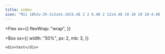 ```yaml
---
title: index
icon: "M11 18h2v-2h-2v2zm1-16C6.48 2 2 6.48 2 12s4.48 10 10 10 10-4.48 10-10S17.52 2 12 2zm0 18c-4.41 0-8-3.59-8-8s3.59-8 8-8 8 3.59 8 8-3.59 8-8 8zm0-14c-2.21 0-4 1.79-4 4h2c0-1.1.9-2 2-2s2 .9 2 2c0 2-3 1.75-3 5h2c0-2.25 3-2.5 3-5 0-2.21-1.79-4-4-4z"
---
```




<Flex
  sx={{
    flexWrap: "wrap",
  }}
>
  <Box
    sx={{
      width: "50%",
      px: 2,
      mb: 3,
    }}
  >
    <div>test</div>
  </Box>
  <Box
    sx={{
      width: "50%",
      px: 2,
      mb: 3,
    }}
  >
    <LatestPost />
  </Box>
</Flex>
